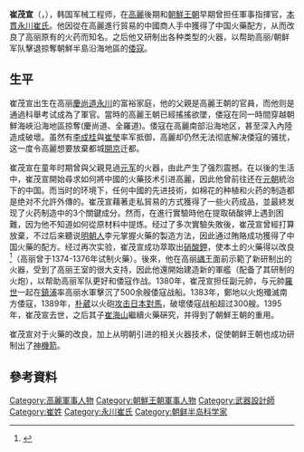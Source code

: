 '''崔茂宣'''（{{kor|k=최무선|hanja=崔茂宣}}，{{bd|1325年||1395年|}}），韩国军械工程师，在[[高麗|高麗]]後期和[[朝鮮王朝|朝鮮王朝]]早期曾担任軍事指揮官，[[本貫|本貫]][[永川崔氏|永川崔氏]]。他因從在高麗進行貿易的中國商人手中獲得了中国火藥配方，从而改良了高丽原有的火药而知名。之后他又研制出各种类型的火器，以帮助高丽/朝鲜军队擊退掠奪朝鮮半島沿海地區的[[倭寇|倭寇]]。

==生平==
崔茂宣出生在高丽[[慶尚道|慶尚道]][[永川|永川]]的富裕家庭，他的父親是高麗王朝的官員，而他则是通過科舉考试成為了軍官。當時的高麗王朝已經搖搖欲墜，倭寇在同一時間穿越朝鮮海峽沿海地區掠奪(慶尚道、全羅道)。倭寇在高麗南部沿海地区，甚至深入內陸造成破壞。虽然有[[李成桂|李成桂]]與[[崔瑩|崔瑩]]率军抵御，高麗却仍然无法彻底解决倭寇的骚扰，这一度令高麗想要放棄都城[[開城|開京]]迁都。

崔茂宣在童年时期曾與父親見過[[元朝|元军]]的火器，由此产生了强烈震撼。在以後的生活中，崔茂宣開始尋求如何將中國的火藥技术引进高麗，因此他曾前往还在[[元朝|元朝]]統治下的中国。而当时的环境下，任何中國的先进技術，如棉花的种植和火药的制造都是绝对不允許外傳的。崔茂宣藉著走私貿易的方式獲得了一些火药成品，並最終发现了火药制造中的3个關鍵成分。然而，在進行實驗時他在提取硝酸钾上遇到困難，因为他不知道如何從原材料中提炼。经过了多次實驗失敗後，崔茂宣曾經打算放棄，不过后来聽说[[明朝|明朝人]]李元掌握火藥的製造方法，因此通过賄賂成功獲得了中国火藥的配方。经过再次实验，崔茂宣成功萃取出[[硝酸鉀|硝酸鉀]]，使本土的火藥得以改良<ref>{{Cite web |url=http://seer.snu.ac.kr/trip/anc-4.html |title=Seoul National University |access-date=2013-05-01 |archive-date=2020-10-12 |archive-url=https://web.archive.org/web/20201012013159/http://seer.snu.ac.kr/trip/anc-4.html |dead-url=no }}</ref>（高丽曾于1374-1376年试制火藥）。後來，他在高丽[[禑王|禑王]]面前示範了新研制出的火器，受到了高丽王室的很大支持，因此他還開始建造新的軍艦（配备了其研制的火炮），以帮助高丽军队更好和倭寇作战。1380年，崔茂宣担任副元帥，与元帥[[羅世|羅世]]一起在[[鎮浦|鎮浦]]率高丽水軍擊沉了500余艘倭寇战船。1383年，鄭地以火炮殲滅南方倭寇，1389年，[[朴葳|朴葳]]以火砲[[對馬島征伐|攻击日本對馬]]，破壞倭寇战船超过300艘。1395年，崔茂宣去世，之后其子[[崔海山|崔海山]]繼續火藥硏究，并得到了朝鮮王朝的重用。

崔茂宣对于火藥的改良，加上从明朝引进的相关火器技术，促使朝鲜王朝也成功研制出了[[神機箭|神機箭]]。

==參考資料==
{{REFLIST}}

[[Category:高麗軍事人物|Category:高麗軍事人物]]
[[Category:朝鮮王朝軍事人物|Category:朝鮮王朝軍事人物]]
[[Category:武器設計師|Category:武器設計師]]
[[Category:崔姓|Category:崔姓]]
[[Category:永川崔氏|Category:永川崔氏]]
[[Category:朝鲜半岛科学家|Category:朝鲜半岛科学家]]